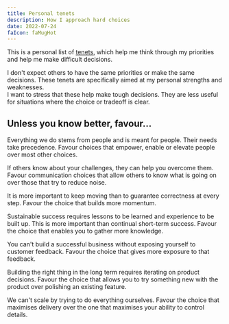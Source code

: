 ```yaml
---
title: Personal tenets
description: How I approach hard choices
date: 2022-07-24
faIcon: faMugHot
---
```



This is a personal list of [tenets](), which help me think through my priorities and help me make difficult decisions.

<span className="text-sm quicksand">
  I don't expect others to have the same priorities or make the same decisions.
  These tenets are specifically aimed at my personal strengths and weaknesses.
</span>

<div className="mb-8"></div>

<span className="text-sm quicksand">
  I want to stress that these help make tough decisions. They are less useful
  for situations where the choice or tradeoff is clear.
</span>

<div className="mb-8"></div>

<h2 className="quicksand">Unless you know better, favour...</h2>

<Card heading="People over _">

Everything we do stems from people and is meant for people. Their needs take precedence.
Favour choices that empower, enable or elevate people over most other choices.

</Card>

<Card heading="Transparency over clarity">

If others know about your challenges, they can help you overcome them.
Favour communication choices that allow others to know what is going on over those that try to reduce noise.

</Card>

<Card heading="Momentum over correctness">

It is more important to keep moving than to guarantee correctness at every step. Favour the choice that builds more momentum.

</Card>

<Card heading="Learning over short-term success">

Sustainable success requires lessons to be learned and experience to be built up.
This is more important than continual short-term success.
Favour the choice that enables you to gather more knowledge.

</Card>

<Card heading="Feedback over intuition">

You can't build a successful business without exposing yourself to customer feedback.
Favour the choice that gives more exposure to that feedback.

</Card>

<Card heading="Iteration over polish">

Building the right thing in the long term requires iterating on product decisions.
Favour the choice that allows you to try something new with the product over polishing an existing feature.

</Card>

<Card heading="Delivery over control">

We can't scale by trying to do everything ourselves.
Favour the choice that maximises delivery over the one that maximises your ability to control details.

</Card>
